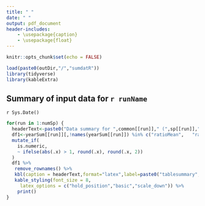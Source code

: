 ```yaml
---
title: " "
date: " "
output: pdf_document
header-includes:
    - \usepackage{caption}
    - \usepackage{float}
---
```


```r
knitr::opts_chunk$set(echo = FALSE)
```

```r
load(paste0(outDir,"/","sumdatR"))
library(tidyverse)
library(kableExtra)
```

## Summary of input data for `r runName`
`r Sys.Date()`

```r
for(run in 1:numSp) {
  headerText<-paste0("Data summary for ",common[[run]]," (",sp[[run]],")")
  df1<-yearSum[[run]][,!names(yearSum[[run]]) %in% c("ratioMean",	"ratioSE",	"deltaMean",	"deltaSE")] %>%
  mutate_if(
    is.numeric,
    ~ ifelse(abs(.x) > 1, round(.x), round(.x, 2))
  )
  df1 %>%
   remove_rownames() %>%
   kbl(caption = headerText,format="latex",label=paste0("tablesummary",run)) %>%
   kable_styling(font_size = 8,
     latex_options = c("hold_position","basic","scale_down")) %>%
    print()
}
```

